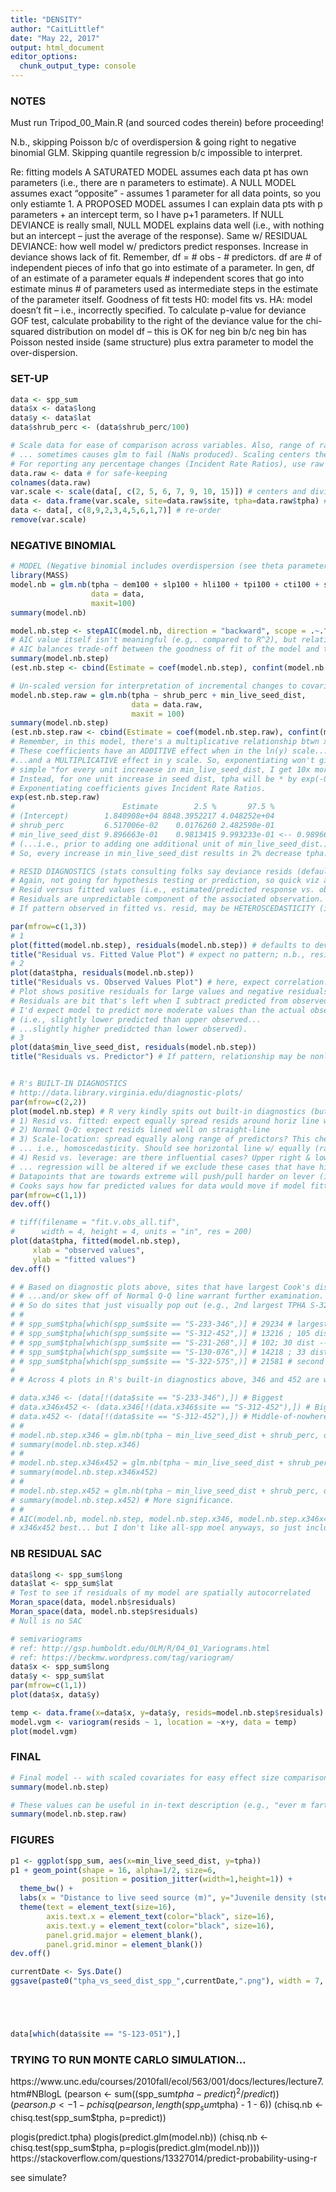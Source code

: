 ---
title: "DENSITY"
author: "CaitLittlef"
date: "May 22, 2017"
output: html_document
editor_options: 
  chunk_output_type: console
---

### NOTES
Must run Tripod_00_Main.R (and sourced codes therein) before proceeding!

N.b., skipping Poisson b/c of overdispersion & going right to negative binomial GLM. Skipping quantile regression b/c impossible to interpret.

Re: fitting models
A SATURATED MODEL assumes each data pt has own parameters (i.e., there are n parameters to estimate). A NULL MODEL assumes exact "opposite" - assumes 1 parameter for all data points, so you only estiamte 1. A PROPOSED MODEL assumes I can explain data pts with p parameters + an intercept term, so I have p+1 parameters. If NULL DEVIANCE is really small, NULL MODEL explains data well (i.e., with nothing but an intercept -- just the average of the response). Same w/ RESIDUAL DEVIANCE: how well model w/ predictors predict responses. Increase in deviance shows lack of fit. Remember, df = # obs - # predictors. df are # of independent pieces of info that go into estimate of a parameter. In gen, df of an estimate of a parameter equals # independent scores that go into estimate minus # of parameters used as intermediate steps in the estimate of the parameter itself. Goodness of fit tests H0: model fits vs. HA: model doesn't fit -- i.e., incorrectly specified. To calculate p-value for deviance GOF test, calculate probability to the right of the deviance value for the chi-squared distribution on model df -- this is OK for neg bin b/c neg bin has Poisson nested inside (same structure) plus extra parameter to model the over-dispersion.

### SET-UP
```{r TWEAKS}

data <- spp_sum
data$x <- data$long
data$y <- data$lat
data$shrub_perc <- (data$shrub_perc/100)

# Scale data for ease of comparison across variables. Also, range of raw values...
# ... sometimes causes glm to fail (NaNs produced). Scaling centers then divids by SD.
# For reporting any percentage changes (Incident Rate Ratios), use raw vaules.
data.raw <- data # for safe-keeping
colnames(data.raw)
var.scale <- scale(data[, c(2, 5, 6, 7, 9, 10, 15)]) # centers and divides by SD
data <- data.frame(var.scale, site=data.raw$site, tpha=data.raw$tpha) # add site back on
data <- data[, c(8,9,2,3,4,5,6,1,7)] # re-order
remove(var.scale)

```


### NEGATIVE BINOMIAL
```{r NEGATIVE BINOMIAL}

# MODEL (Negative binomial includes overdispersion (see theta parameter))
library(MASS)
model.nb = glm.nb(tpha ~ dem100 + slp100 + hli100 + tpi100 + cti100 + shrub_perc + min_live_seed_dist,
                  data = data,
                  maxit=100)
summary(model.nb)

model.nb.step <- stepAIC(model.nb, direction = "backward", scope = .~.^2)
# AIC value itself isn't meaningful (e.g,. compared to R^2), but relative values are.
# AIC balances trade-off between the goodness of fit of the model and the simplicity of the model.
summary(model.nb.step)
(est.nb.step <- cbind(Estimate = coef(model.nb.step), confint(model.nb.step)))

# Un-scaled version for interpretation of incremental changes to covariates.
model.nb.step.raw = glm.nb(tpha ~ shrub_perc + min_live_seed_dist,
                           data = data.raw,
                           maxit = 100)
summary(model.nb.step)
(est.nb.step.raw <- cbind(Estimate = coef(model.nb.step.raw), confint(model.nb.step.raw)))
# Remember, in this model, there's a multiplicative relationship btwn x & y.
# These coefficients have an ADDITIVE effect when in the ln(y) scale...
#...and a MULTIPLICATIVE effect in y scale. So, exponentiating won't give...
# simple "for every unit increaese in min_live_seed_dist, I get 10x more tpha".
# Instead, for one unit increase in seed dist, tpha will be * by exp(-0.01038749)=0.9896663
# Exponentiating coefficients gives Incident Rate Ratios.
exp(est.nb.step.raw)
#                        Estimate        2.5 %       97.5 %
# (Intercept)        1.840908e+04 8848.3952217 4.048252e+04
# shrub_perc         6.517006e-02    0.0176260 2.482590e-01
# min_live_seed_dist 9.896663e-01    0.9813415 9.993233e-01 <-- 0.9896663 * original outcome...
# (...i.e., prior to adding one additional unit of min_live_seed_dist.)
# So, every increase in min_live_seed_dist results in 2% decrease tpha.
```

```{r testing zone}
# RESID DIAGNOSTICS (stats consulting folks say deviance resids (default) vs. Pearsons are fine)
# Again, not going for hypothesis testing or prediction, so quick viz assessment fine.
# Resid versus fitted values (i.e., estimated/predicted response vs. observed values).
# Residuals are unpredictable component of the associated observation.
# If pattern observed in fitted vs. resid, may be HETEROSCEDASTICITY (i.e., non-constant variance in resids)

par(mfrow=c(1,3))
# 1
plot(fitted(model.nb.step), residuals(model.nb.step)) # defaults to devaince vs. type = "Pearson"
title("Residual vs. Fitted Value Plot") # expect no pattern; n.b., resids < 0 for lrg values
# 2
plot(data$tpha, residuals(model.nb.step))
title("Residuals vs. Observed Values Plot") # here, expect correlation... WHY?
# Plot shows positive residuals for large values and negative residuals for small values.
# Residuals are bit that's left when I subtract predicted from observed.
# I'd expect model to predict more moderate values than the actual observed values.
# (i.e., slightly lower predicted than upper observed...
# ...slightly higher predidcted than lower observed).
# 3
plot(data$min_live_seed_dist, residuals(model.nb.step))
title("Residuals vs. Predictor") # If pattern, relationship may be nonlinear


# R's BUILT-IN DIAGNOSTICS
# http://data.library.virginia.edu/diagnostic-plots/
par(mfrow=c(2,2))
plot(model.nb.step) # R very kindly spits out built-in diagnostics (but I don't get predicted values on x axis...)
# 1) Resid vs. fitted: expect equally spread resids around horiz line w/o distinct pattern.
# 2) Normal Q-Q: expect resids lined well on straight-line
# 3) Scale-location: spread equally along range of predictors? This checks assumption of = variance. Want the overlaid lowess curve to be flat.
# ... i.e., homoscedasticity. Should see horizontal line w/ equally (random) spread points
# 4) Resid vs. leverage: are there influential cases? Upper right & lower right have high Cooks distance
# ... regression will be altered if we exclude these cases that have high Cooks distance scores.
# Datapoints that are towards extreme will push/pull harder on lever (i.e., regression line).
# Cooks says how far predicted values for data would move if model fitted WITHOUT datapt in question.
par(mfrow=c(1,1))
dev.off()

# tiff(filename = "fit.v.obs_all.tif",
#      width = 4, height = 4, units = "in", res = 200)
plot(data$tpha, fitted(model.nb.step),
     xlab = "observed values",
     ylab = "fitted values")
dev.off()

```

```{r EXCLUDE OUTLIERS}
# # Based on diagnostic plots above, sites that have largest Cook's distance...
# # ...and/or skew off of Normal Q-Q line warrant further examination.
# # So do sites that just visually pop out (e.g., 2nd largest TPHA S-322-575)
# #
# # spp_sum$tpha[which(spp_sum$site == "S-233-346",)] # 29234 # largest
# # spp_sum$tpha[which(spp_sum$site == "S-312-452",)] # 13216 ; 105 dist -- middle of nowhere plot
# # spp_sum$tpha[which(spp_sum$site == "S-231-268",)] # 102; 30 dist -- no idea why pulled out
# # spp_sum$tpha[which(spp_sum$site == "S-130-076",)] # 14218 ; 33 dist -- no idea why pulled out
# # spp_sum$tpha[which(spp_sum$site == "S-322-575",)] # 21581 # second largest
#
# # Across 4 plots in R's built-in diagnostics above, 346 and 452 are weirdest

# data.x346 <- (data[!(data$site == "S-233-346"),]) # Biggest
# data.x346x452 <- (data.x346[!(data.x346$site == "S-312-452"),]) # Biggest & middle-of-nowhere
# data.x452 <- (data[!(data$site == "S-312-452"),]) # Middle-of-nowhere
# #
# model.nb.step.x346 = glm.nb(tpha ~ min_live_seed_dist + shrub_perc, data = data.x346, maxit = 100)
# summary(model.nb.step.x346)
# #
# model.nb.step.x346x452 = glm.nb(tpha ~ min_live_seed_dist + shrub_perc, data = data.x346x452, maxit = 100)
# summary(model.nb.step.x346x452)
# #
# model.nb.step.x452 = glm.nb(tpha ~ min_live_seed_dist + shrub_perc, data = data.x452, maxit = 100)
# summary(model.nb.step.x452) # More significance.
# #
# AIC(model.nb, model.nb.step, model.nb.step.x346, model.nb.step.x346x452, model.nb.step.x452)
# x346x452 best... but I don't like all-spp moel anyways, so just include all.

```


### NB RESIDUAL SAC
```{r NB RESIDUAL SAC}
data$long <- spp_sum$long
data$lat <- spp_sum$lat
# Test to see if residuals of my model are spatially autocorrelated
Moran_space(data, model.nb$residuals)
Moran_space(data, model.nb.step$residuals)
# Null is no SAC

# semivariograms
# ref: http://gsp.humboldt.edu/OLM/R/04_01_Variograms.html
# ref: https://beckmw.wordpress.com/tag/variogram/
data$x <- spp_sum$long
data$y <- spp_sum$lat
par(mfrow=c(1,1))
plot(data$x, data$y)

temp <- data.frame(x=data$x, y=data$y, resids=model.nb.step$residuals)
model.vgm <- variogram(resids ~ 1, location = ~x+y, data = temp)
plot(model.vgm)

```


### FINAL
```{r FINAL}
# Final model -- with scaled covariates for easy effect size comparison.
summary(model.nb.step)

# These values can be useful in in-text description (e.g., "ever m farther, xx% decrease...")
summary(model.nb.step.raw)

```


### FIGURES
```{r FIGURES}

p1 <- ggplot(spp_sum, aes(x=min_live_seed_dist, y=tpha)) 
p1 + geom_point(shape = 16, alpha=1/2, size=6,
                position = position_jitter(width=1,height=1)) +
  theme_bw() +
  labs(x = "Distance to live seed source (m)", y="Juvenile density (stems/ha)") +
  theme(text = element_text(size=16),
        axis.text.x = element_text(color="black", size=16),
        axis.text.y = element_text(color="black", size=16),
        panel.grid.major = element_blank(),
        panel.grid.minor = element_blank()) 
dev.off()

currentDate <- Sys.Date()
ggsave(paste0("tpha_vs_seed_dist_spp_",currentDate,".png"), width = 7, height = 5)






```

```{r testing ground}
data[which(data$site == "S-123-051"),]

```


### TRYING TO RUN MONTE CARLO SIMULATION...

https://www.unc.edu/courses/2010fall/ecol/563/001/docs/lectures/lecture7.htm#NBlogL
(pearson <- sum((spp_sum$tpha - predict)^2/predict))
(pearson.p <- 1 - pchisq(pearson, length(spp_sum$tpha) - 1 - 6))
(chisq.nb <- chisq.test(spp_sum$tpha, p=predict))

plogis(predict.tpha)
plogis(predict.glm(model.nb))
(chisq.nb <- chisq.test(spp_sum$tpha, p=plogis(predict.glm(model.nb))))
https://stackoverflow.com/questions/13327014/predict-probability-using-r

see simulate?


          
